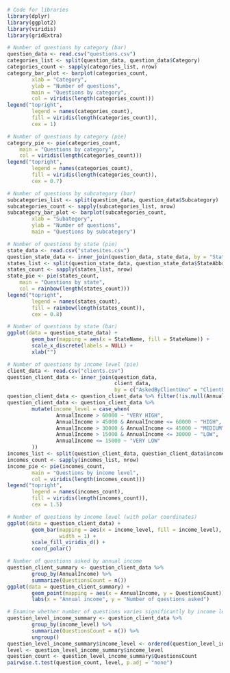 ```r
# Code for libraries
library(dplyr)
library(ggplot2)
library(viridis)
library(gridExtra)
```
```r
# Number of questions by category (bar)
question_data <- read.csv("questions.csv")
categories_list <- split(question_data, question_data$Category)
categories_count <- sapply(categories_list, nrow)
category_bar_plot <- barplot(categories_count, 
        xlab = "Category", 
        ylab = "Number of questions", 
        main = "Questions by category",
        col = viridis(length(categories_count)))
legend("topright",
        legend = names(categories_count), 
        fill = viridis(length(categories_count)), 
        cex = 1)
```
```r
# Number of questions by category (pie)
category_pie <- pie(categories_count, 
    main = "Questions by category", 
    col = viridis(length(categories_count)))
legend("topright",
        legend = names(categories_count), 
        fill = viridis(length(categories_count)), 
        cex = 0.7)
```
```r
# Number of questions by subcategory (bar)
subcategories_list <- split(question_data, question_data$Subcategory)
subcategories_count <- sapply(subcategories_list, nrow)
subcategory_bar_plot <- barplot(subcategories_count, 
        xlab = "Subategory", 
        ylab = "Number of questions", 
        main = "Questions by subcategory")
```
```r
# Number of questions by state (pie)
state_data <- read.csv("statesites.csv")
question_state_data <- inner_join(question_data, state_data, by = "StateAbbr")
states_list <- split(question_state_data, question_state_data$StateAbbr)
states_count <- sapply(states_list, nrow)
state_pie <- pie(states_count, 
    main = "Questions by state", 
    col = rainbow(length(states_count)))
legend("topright",
        legend = names(states_count), 
        fill = rainbow(length(states_count)), 
        cex = 0.8)
```
```r
# Number of questions by state (bar)
ggplot(data = question_state_data) +
        geom_bar(mapping = aes(x = StateName, fill = StateName)) +
        scale_x_discrete(labels = NULL) +
        xlab("")
```
```r
# Number of questions by income level (pie)
client_data <- read.csv("clients.csv")
question_client_data <- inner_join(question_data, 
                                   client_data, 
                                   by = c("AskedByClientUno" = "ClientUno"))
question_client_data <- question_client_data %>% filter(!is.null(AnnualIncome))
question_client_data <- question_client_data %>%
        mutate(income_level = case_when(
                AnnualIncome > 60000 ~ "VERY HIGH",
                AnnualIncome > 45000 & AnnualIncome <= 60000 ~ "HIGH",
                AnnualIncome > 30000 & AnnualIncome <= 45000 ~ "MEDIUM",
                AnnualIncome > 15000 & AnnualIncome <= 30000 ~ "LOW",
                AnnualIncome <= 15000 ~ "VERY LOW"
        ))
incomes_list <- split(question_client_data, question_client_data$income_level)
incomes_count <- sapply(incomes_list, nrow)
income_pie <- pie(incomes_count, 
        main = "Questions by income level", 
        col = viridis(length(incomes_count)))
legend("topright",
        legend = names(incomes_count), 
        fill = viridis(length(incomes_count)), 
        cex = 1.5)
```
```r
# Number of questions by income level (with polar coordinates)
ggplot(data = question_client_data) +
        geom_bar(mapping = aes(x = income_level, fill = income_level), 
                 width = 1) +
        scale_fill_viridis_d() +
        coord_polar()
```
```r
# Number of questions asked by annual income
question_client_summary <- question_client_data %>%
        group_by(AnnualIncome) %>%
        summarize(QuestionsCount = n())
ggplot(data = question_client_summary) +
        geom_point(mapping = aes(x = AnnualIncome, y = QuestionsCount)) +
        labs(x = "Annual income", y = "Number of questions asked")
```
```r
# Examine whether number of questions varies significantly by income level (confidence level = 0.1)
question_level_income_summary <- question_client_data %>%
        group_by(income_level) %>%
        summarize(QuestionsCount = n()) %>%
        ungroup()
question_level_income_summary$income_level <- ordered(question_level_income_summary$income_level, levels = c("VERY HIGH", "HIGH", "MEDIUM", "LOW", "VERY LOW"))
level <- question_level_income_summary$income_level
question_count <- question_level_income_summary$QuestionsCount
pairwise.t.test(question_count, level, p.adj = "none")
```